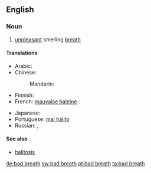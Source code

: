 ==English==

===Noun===
{{wikipedia}}
{{infl|en|noun}}

# [[unpleasant]] smelling [[breath]]

====Translations====
{{trans-top|unpleasant breath}}
* Arabic: {{t|ar|بخر|m|tr=bákhar}}
* Chinese:
*: Mandarin: {{t-|cmn|口臭|tr=kǒuchòu|sc=Hani}}
* Finnish: {{t-|fi|pahanhajuinen}} {{t-|fi|hengitys}}
* French: [[mauvaise haleine]]
{{trans-mid}}
* Japanese: {{t+|ja|口臭|tr=こうしゅう, kōshū}}
* Portuguese: [[mal hálito]]
* Russian: {{t|ru|неприятный запах изо рта|m|tr=neprijátnyj zápax izo rtá}}, {{t|ru|галитоз|m|tr=galitóz}}
{{trans-bottom}}

====See also====
* [[halitosis]]

[[de:bad breath]]
[[sw:bad breath]]
[[pt:bad breath]]
[[ta:bad breath]]